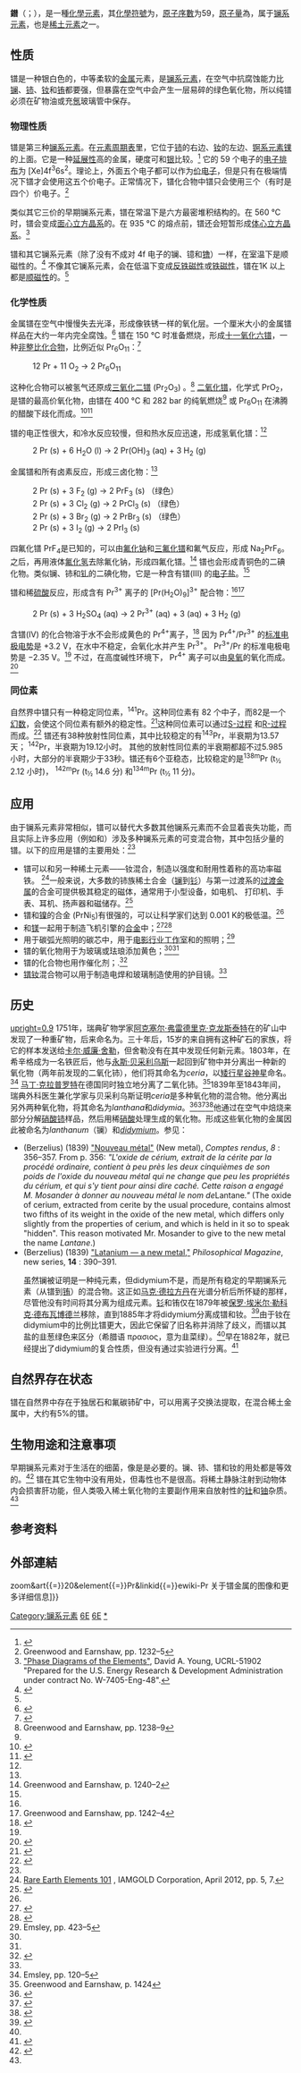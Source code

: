 {{expand|time=2018-08-01T12:19:00+08:00}}
{{Infobox element
|number=59
|symbol=Pr
|name=镨
|enname=praseodymium
|left=[[铈|铈]]
|right=[[钕|钕]]
|above=–
|below=[[镤|镤]]
|series=镧系元素
|period=6
|block=f
|image name=Praseodymium.jpg
|appearance=银白色、黄绿光泽
|atomic mass=140.90766
|atomic mass ref=<ref name="IUPAC">[http://www.ciaaw.org/atomic-weights.htm Standard Atomic Weights 2013] {{Wayback|url=http://www.ciaaw.org/atomic-weights.htm |date=20160304030256 }}. [[Commission_on_Isotopic_Abundances_and_Atomic_Weights|Commission on Isotopic Abundances and Atomic Weights]]</ref>
|atomic mass 2=2
|atomic mass comment=
|electron configuration= [[[氙|Xe]]] 4f<sup>3</sup> 6s<sup>2</sup>
|electrons per shell=2, 8, 18, 21, 8, 2
|phase=固体
|density gpcm3nrt=6.77
|density gpcm3mp=6.50
|melting point K=1208
|melting point C=935
|melting point F=1715
|boiling point K=3403
|boiling point C=3130
|boiling point F=5666
|heat fusion=6.89
|heat vaporization=331
|heat capacity=27.20
|vapor pressure 1=1771
|vapor pressure 10=1973
|vapor pressure 100= (2227)
|vapor pressure 1 k= (2571)
|vapor pressure 10 k= (3054)
|vapor pressure 100 k= (3779)
|vapor pressure comment=
|crystal structure=六方
|oxidation states=0,<ref name="Cloke1993">Yttrium and all lanthanides except Ce and Pm have been observed in the oxidation state 0 in bis(1,3,5-tri-t-butylbenzene) complexes, see {{cite journal |journal=Chem. Soc. Rev. |date=1993 |volume=22 |pages=17–24 |first=F. Geoffrey N. |last=Cloke |title=Zero Oxidation State Compounds of Scandium, Yttrium, and the Lanthanides |url=https://archive.org/details/sim_chemical-society-great-britain-chemical-society-reviews_1993-02_22_1/page/17 |doi=10.1039/CS9932200017}} and {{cite journal|last=Arnold|first=Polly L.|last2=Petrukhina|first2=Marina A.|last3=Bochenkov|first3=Vladimir E.|last4=Shabatina|first4=Tatyana I.|last5=Zagorskii|first5=Vyacheslav V.|last6=Cloke|first9=F. Geoffrey N.|date=2003-12-15|title=Arene complexation of Sm, Eu, Tm and Yb atoms: a variable temperature spectroscopic investigation|journal=Journal of Organometallic Chemistry|volume=688|issue=1–2|pages=49–55|doi=10.1016/j.jorganchem.2003.08.028}}</ref> +1,<ref>{{cite journal|title=Lanthanides with Unusually Low Oxidation States in the PrB<sup>3–</sup> and PrB<sup>4–</sup> Boride Clusters|journal=Inorganic Chemistry|volume=58|issue=1|pages=411–418|last1=Chen|first1=Xin|display-authors=etal|date=2019-12-13|doi=10.1021/acs.inorgchem.8b02572|pmid=30543295}}</ref> +2, '''+3''', +4, +5
|oxidation states comment=中等[[碱性|碱性]]的氧化物
|electronegativity=1.13
|number of ionization energies=3
|ionization energy 1=527
|ionization energy 2=1020
|ionization energy 3=2086
|atomic radius=182
|covalent radius=203±7
|magnetic ordering=[[顺磁性|顺磁性]]
|magnetic ordering ref=<ref name=jackson>{{cite journal|author=Jackson, M.|year=2000|title=Magnetism of Rare Earth|url=http://www.irm.umn.edu/quarterly/irmq10-3.pdf|journal=The IRM quarterly|volume=10|issue=3|page=1|access-date=2016-05-21|archive-url=https://web.archive.org/web/20170712151422/http://www.irm.umn.edu/quarterly/irmq10-3.pdf|archive-date=2017-07-12|dead-url=yes}}</ref>
|electrical resistivity unit prefix=µ
|electrical resistivity=α, poly: 0.700
|electrical resistivity comment=(at {{abbr|r.t.|room temperature}})
|thermal conductivity=12.5
|thermal expansion=α, poly: 6.7
|thermal expansion comment=(at {{abbr|r.t.|room temperature}})
|speed of sound rod at 20=2280
|Young's modulus=α form: 37.3
|Shear modulus=α form: 14.8
|Bulk modulus=α form: 28.8
|Poisson ratio=α form: 0.281
|Vickers hardness=250–745
|Brinell hardness=250–640
|CAS number=7440-10-0
|isotopes=
{{infobox element/isotopes stable | mn=141 | sym=Pr | n=82 | na=100%}}
{{infobox element/isotopes decay | mn=142 | sym=Pr
 | na=[[人造同位素|syn]] | hl=19.12 h
 | dm1={{衰變|β-}} | de1=2.162 | link1=钕-142 | pn1=142 | ps1=Nd
 | dm2={{衰變|ε}} | de2=0.745 | link2=铈-142 | pn2=142 | ps2=Ce}}
{{infobox element/isotopes decay | mn=143 | sym=Pr
 | na=syn | hl=13.57 d
 | dm1={{衰變|β-}} | de1=0.934 | link1=钕-143 | pn1=143 | ps1=Nd}}
|discovered by=[[卡尔·奥尔·冯·威尔士巴赫|卡尔·奥尔·冯·威尔士巴赫]]
|discovery date=1885
}}
'''鐠'''（{{標音|粵拼=pou2|注音=ㄆㄨˇ|拼音=pǔ}}；{{lang-en|'''Praseodymium'''}}），是一種[[化學元素|化學元素]]，其[[化學符號|化學符號]]为'''{{化學式|鐠}}'''，[[原子序數|原子序數]]为59，[[原子量|原子量]]為{{val|140.90766|u=[[原子質量單位|u]]}}，属于[[镧系元素|镧系元素]]，也是[[稀土元素|稀土元素]]之一。

== 性质 ==
镨是一种银白色的，中等柔软的[[金属|金属]]元素，是[[镧系元素|镧系元素]]，在空气中抗腐蚀能力比[[镧|镧]]、[[铈|铈]]、[[钕|钕]]和[[铕|铕]]都要强，但暴露在空气中会产生一层易碎的绿色氧化物，所以纯镨必须在矿物油或充[[氬|氬]]玻璃管中保存。

===物理性质===
镨是第三种[[镧系元素|镧系元素]]。在[[元素周期表|元素周期表]]里，它位于[[铈|铈]]的右边、[[钕|钕]]的左边、[[锕系元素|锕系元素]][[镤|镤]]的上面。它是一种[[延展性|延展性]]高的金属，硬度可和[[银|银]]比较。<ref name=CRC>{{RubberBible86th}}</ref> 它的 59 个电子的[[电子排布|电子排布]]为 [Xe]4f<sup>3</sup>6s<sup>2</sup>。理论上，外面五个电子都可以作为[[价电子|价电子]]，但是只有在极端情况下镨才会使用这五个价电子。正常情况下，镨化合物中镨只会使用三个（有时是四个）价电子。<ref name="Greenwood1232">Greenwood and Earnshaw, pp. 1232–5</ref>

类似其它三价的早期镧系元素，镨在常温下是六方最密堆积结构的。在 560 °C时，镨会变成[[面心立方晶系|面心立方晶系]]的。在 935 °C 的熔点前，镨还会短暂形成[[体心立方晶系|体心立方晶系]]。<ref>[http://www.osti.gov/bridge/servlets/purl/4010212-0BbwUC/4010212.pdf "Phase Diagrams of the Elements"], David A. Young, UCRL-51902 "Prepared for the U.S. Energy Research & Development Administration under contract No. W-7405-Eng-48".</ref>

镨和其它镧系元素（除了没有不成对 4f 电子的镧、镱和[[镥|镥]]）一样，在室温下是顺磁性的。<ref>{{cite book|last1=Cullity|first1=B. D.|last2=Graham|first2=C. D.|year=2011|title=Introduction to Magnetic Materials|publisher=[[John_Wiley_&_Sons|John Wiley & Sons]]|isbn=978-1-118-21149-6}}</ref> 不像其它镧系元素，会在低温下变成[[反铁磁性|反铁磁性]]或[[铁磁性|铁磁性]]，镨在1K 以上都是[[顺磁性|顺磁性]]的。<ref name=jackson/>

===化学性质===
金属镨在空气中慢慢失去光泽，形成像铁锈一样{{le|散裂|Spallation}}的氧化层。一个厘米大小的金属镨样品在大约一年内完全腐蚀。<ref>{{cite web|url=http://www.elementsales.com/re_exp/index.htm |title = Rare-Earth Metal Long Term Air Exposure Test|access-date=2009-08-08}}</ref> 镨在 150 °C 时准备燃烧，形成[[十一氧化六镨|十一氧化六镨]]，一种[[非整比化合物|非整比化合物]]，比例近似 Pr<sub>6</sub>O<sub>11</sub>：<ref name=webelements>{{cite web| url =https://www.webelements.com/praseodymium/chemistry.html| title =Chemical reactions of Praseodymium| publisher=Webelements| access-date=9 July 2016}}</ref>
:12 Pr + 11 O<sub>2</sub> → 2 Pr<sub>6</sub>O<sub>11</sub>

这种化合物可以被氢气还原成[[三氧化二镨|三氧化二镨]] (Pr<sub>2</sub>O<sub>3</sub>) 。<ref name=Greenwood1238>Greenwood and Earnshaw, pp. 1238–9</ref> [[二氧化镨|二氧化镨]]，化学式 PrO<sub>2</sub>，是镨的最高价氧化物，由镨在 400 °C 和 282 bar 的纯氧燃烧<ref name=Greenwood1238/> 或 Pr<sub>6</sub>O<sub>11</sub> 在沸腾的醋酸下歧化而成。<ref>{{cite journal|title= Hydrolytische spaltung von höheren oxiden des Praseodyms und des terbiums|author=Brauer, G. |author2=Pfeiffer, B. |date=1963|pages=171–176|volume=5|journal= Journal of the Less Common Metals|doi=10.1016/0022-5088(63)90010-9|issue=2}}</ref><ref>{{cite journal|title=Quantitative Evidence for Lanthanide-Oxygen Orbital Mixing in CeO2, PrO2, and TbO2 |author1=Minasian, S.G. |author2=Batista, E.R. |author3=Booth, C.H. |author4=Clark, D.L. |author5=Keith, J.M. |author6=Kozimor, S.A. |author7=Lukens, W.W. |author8=Martin, R.L. |author9=Shuh, D.K. |author10=Stieber, C.E. |author11=Tylisczcak, T. |author12=Wen, Xiao-dong|date=2017|pages=18052–18064|volume=139|journal=Journal of the American Chemical Society|doi=10.1021/jacs.7b10361|pmid=29182343 |issue=49|url=https://escholarship.org/content/qt4dt0d19b/qt4dt0d19b.pdf?t=p0hj5c }}</ref>

镨的电正性很大，和冷水反应较慢，但和热水反应迅速，形成氢氧化镨：<ref name=webelements/>
:2 Pr (s) + 6 H<sub>2</sub>O (l) → 2 Pr(OH)<sub>3</sub> (aq) + 3 H<sub>2</sub> (g)

金属镨和所有卤素反应，形成三卤化物：<ref name=webelements/>
:2 Pr (s) + 3 F<sub>2</sub> (g) → 2 PrF<sub>3</sub> (s) （绿色）
:2 Pr (s) + 3 Cl<sub>2</sub> (g) → 2 PrCl<sub>3</sub> (s) （绿色）
:2 Pr (s) + 3 Br<sub>2</sub> (g) → 2 PrBr<sub>3</sub> (s) （绿色）
:2 Pr (s) + 3 I<sub>2</sub> (g) → 2 PrI<sub>3</sub> (s)

四氟化镨 PrF<sub>4</sub>是已知的，可以由[[氟化钠|氟化钠]]和[[三氟化镨|三氟化镨]]和氟气反应，形成 Na<sub>2</sub>PrF<sub>6</sub>。之后，再用液体[[氟化氢|氟化氢]]去除氟化钠，形成四氟化镨。<ref name=Greenwood1240>Greenwood and Earnshaw, p. 1240–2</ref> 镨也会形成青铜色的二碘化物。类似镧、铈和[[钆|钆]]的二碘化物，它是一种含有镨(III) 的[[电子盐|电子盐]]。<ref name=Greenwood1240/>

镨和稀[[硫酸|硫酸]]反应，形成含有{{le|黄绿色|chartreuse (color)}} Pr<sup>3+</sup> 离子的 [Pr(H<sub>2</sub>O)<sub>9</sub>]<sup>3+</sup> 配合物：<ref name=webelements/><ref name=Greenwood1242>Greenwood and Earnshaw, pp. 1242–4</ref>
:2 Pr (s) + 3 H<sub>2</sub>SO<sub>4</sub> (aq) → 2 Pr<sup>3+</sup> (aq) + 3 {{chem|SO|4|2-}} (aq) + 3 H<sub>2</sub> (g)

含镨(IV) 的化合物溶于水不会形成黄色的 Pr<sup>4+</sup>离子，<ref name="SroorEdelmann2012">{{cite book|last1=Sroor|first1=Farid M.A.|title=Encyclopedia of Inorganic and Bioinorganic Chemistry|last2=Edelmann|first2=Frank T.|year=2012|doi=10.1002/9781119951438.eibc2033|chapter=Lanthanides: Tetravalent Inorganic|isbn=978-1-119-95143-8}}</ref> 因为 Pr<sup>4+</sup>/Pr<sup>3+</sup> 的[[标准电极电势|标准电极电势]]是 +3.2 V，在水中不稳定，会氧化水并产生 Pr<sup>3+</sup>。 Pr<sup>3+</sup>/Pr 的标准电极电势是 −2.35 V。<ref name=Greenwood1232/> 不过，在高度碱性环境下， Pr<sup>4+</sup> 离子可以由[[臭氧|臭氧]]的氧化而成。<ref>{{cite journal |title=Stabilization of Praseodymium(IV) and Terbium(IV) in Aqueous Carbonate Solution< |author1=Hobart, D.E. |author2= Samhoun, K. |author3= Young, J.P. |author4=Norvell, V.E. |author5= Mamantov, G. |author6= Peterson, J. R. |date=1980 |pages=321–328 |volume=16 |journal=Inorganic and Nuclear Chemistry Letters |doi=10.1016/0020-1650(80)80069-9 |issue=5}}</ref>

=== 同位素 ===
{{main|镨的同位素}}
自然界中镨只有一种稳定同位素，<sup>141</sup>Pr。这种同位素有 82 个中子，而82是一个[[幻数|幻数]]，会使这个同位素有额外的稳定性。<ref name="Audi">{{NUBASE 2003}}</ref>这种同位素可以通过[[S-过程|S-过程]] 和[[R-过程|R-过程]]而成。<ref name="Cameron">{{cite journal|last1=Cameron |first1=A. G. W. |year=1973 |title=Abundance of the Elements in the Solar System |url=http://pubs.giss.nasa.gov/docs/1973/1973_Cameron_1.pdf |journal=Space Science Reviews |volume=15 |issue=1 |pages=121–146 |doi=10.1007/BF00172440 |bibcode=1973SSRv...15..121C |url-status=dead |archive-url=https://web.archive.org/web/20111021030549/http://pubs.giss.nasa.gov/docs/1973/1973_Cameron_1.pdf |archive-date=2011-10-21 }}</ref> 镨还有38种放射性同位素，其中比较稳定的有<sup>143</sup>Pr，半衰期为13.57 天； <sup>142</sup>Pr，半衰期为19.12小时。 其他的放射性同位素的半衰期都超不过5.985 小时，大部分的半衰期少于33秒。镨还有6个亚稳态，比较稳定的是<sup>138m</sup>Pr (t<sub>½</sub> 2.12 小时)， <sup>142m</sup>Pr (t<sub>½</sub> 14.6 分) 和<sup>134m</sup>Pr (t<sub>½</sub> 11 分)。

== 应用 ==
由于镧系元素非常相似，镨可以替代大多数其他镧系元素而不会显着丧失功能，而且实际上许多应用（例如{{le|混合稀土金属|Mischmetal}}和{{le|铁铈合金|Ferrocerium}}）涉及多种镧系元素的可变混合物，其中包括少量的镨。以下的应用是镨的主要用处：<ref name=Ullmann/>

* 镨可以和另一种稀土元素——钕混合，制造以强度和耐用性着称的高功率磁铁。 <ref name=IAMGOLD>[http://www.iamgold.com/files/REE101_April_2012.pdf Rare Earth Elements 101] {{webarchive|url=https://web.archive.org/web/20131122140504/http://www.iamgold.com/files/REE101_April_2012.pdf |date=2013-11-22 }}, IAMGOLD Corporation, April 2012, pp. 5, 7.</ref>一般来说，大多数的铈族稀土合金（[[镧|镧]]到[[钐|钐]]）与第一过渡系的[[过渡金属|过渡金属]]的合金可提供极其稳定的磁体，通常用于小型设备，如电机、 打印机、手表、耳机、扬声器和磁储存。<ref name=Ullmann>{{Ullmann|volume=31|page=183–227|last1=McGill|first1=Ian|contribution=Rare Earth Elements|doi=10.1002/14356007.a22_607}}</ref>
*镨和[[镍|镍]]的合金 (PrNi<sub>5</sub>)有很强的{{le|磁冷却性|Magnetic refrigeration#The magnetocaloric effect}}，可以让科学家们达到 0.001 K的极低温。<ref name="Emsley423" />
* 和[[镁|镁]]一起用于制造飞机引擎的[[合金|合金]]中；<ref>{{cite book| first = L. L. |last = Rokhlin | title = Magnesium alloys containing rare earth metals: structure and properties| publisher = CRC Press| date = 2003| isbn =978-0-415-28414-1}}</ref><ref>{{cite journal | last1 = Suseelan Nair | first1 = K. | last2 = Mittal | first2 = M. C. | title = Rare Earths in Magnesium Alloys | journal = Materials Science Forum | volume = 30 | pages = 89–104 | date = 1988 | doi = 10.4028/www.scientific.net/MSF.30.89}}</ref>
* 用于碳弧光照明的碳芯中，用于[[电影制片厂|电影行业]][[工作室|工作室]]和{{le|图像投影仪|projector}}的照明；<ref name="Emsley423">Emsley, pp. 423–5</ref>
* 镨的氧化物用于为玻璃或珐琅添加黄色；<ref name=CRC/><ref name="Ullmann" />
* 镨的化合物也用作催化剂；.<ref>{{cite journal| doi = 10.1021/jp0768524| title = Nanostructured Praseodymium Oxide: Preparation, Structure, and Catalytic Properties| date = 2008| display-authors = 4| author = Borchert, Y.| author2 = Sonstrom, P.| author3 = Wilhelm, M.| author4 = Borchert, H.| author5 = Baumer, M.| journal = Journal of Physical Chemistry C| volume = 112| pages = 3054| issue = 8}}</ref>
* [[镨钕|镨钕]]混合物可以用于制造电焊和玻璃制造使用的护目镜。<ref name=CRC/>

== 历史 ==
[[File:Auer_von_Welsbach.jpg|upright=0.9]]
1751年，瑞典矿物学家[[阿克塞尔·弗雷德里克·克龙斯泰特|阿克塞尔·弗雷德里克·克龙斯泰特]]在{{le|巴斯特纳斯|Bastnäs}}的矿山中发现了一种重矿物，后来命名为{{le|铈硅石|cerite}}。三十年后，15岁的{{le|威廉·希辛格|Wilhelm Hisinger}}来自拥有这种矿石的家族，将它的样本发送给[[卡尔·威廉·舍勒|卡尔·威廉·舍勒]]，但舍勒没有在其中发现任何新元素。1803年，在希辛格成为一名铁匠后，他与[[永斯·贝采利乌斯|永斯·贝采利乌斯]]一起回到矿物中并分离出一种新的氧化物（两年前发现的二氧化铈），他们将其命名为''ceria''，以[[矮行星|矮行星]][[谷神星|谷神星]]命名。<ref name="Emsley120">Emsley, pp. 120–5</ref> [[马丁·克拉普罗特|马丁·克拉普罗特]]在德国同时独立地分离了二氧化铈。<ref name=Greenwood1424>Greenwood and Earnshaw, p. 1424</ref>1839年至1843年间，瑞典外科医生兼化学家{{le|卡尔·古斯塔夫·莫桑德|Carl Gustaf Mosander}}与贝采利乌斯证明''ceria''是多种氧化物的混合物。他分离出另外两种氧化物，将其命名为''lanthana''和''didymia''。<ref name="XI">{{cite journal | doi = 10.1021/ed009p1231 | last = Weeks | first = Mary Elvira |author-link=Mary Elvira Weeks| title = The Discovery of the Elements: XI. Some Elements Isolated with the Aid of Potassium and Sodium:Zirconium, Titanium, Cerium and Thorium | journal = The Journal of Chemical Education | date = 1932 | volume = 9 | issue = 7 | pages = 1231–1243 |bibcode = 1932JChEd...9.1231W }}</ref><ref name="Weeks">{{cite book |last1=Weeks |first1=Mary Elvira |title=The discovery of the elements |date=1956 |publisher=Journal of Chemical Education |location=Easton, PA |url=https://archive.org/details/discoveryoftheel002045mbp |edition=6th }}</ref><ref name="Virginia">{{cite journal |last1=Marshall |first1=James L. Marshall |last2=Marshall |first2=Virginia R. Marshall |title=Rediscovery of the elements: The Rare Earths–The Confusing Years |journal=The Hexagon |date=2015 |pages=72–77 |url=http://www.chem.unt.edu/~jimm/REDISCOVERY%207-09-2018/Hexagon%20Articles/rare%20earths%20II.pdf |access-date=30 December 2019}}</ref>他通过在空气中焙烧来部分分解[[硝酸铈|硝酸铈]]样品，然后用稀[[硝酸|硝酸]]处理生成的氧化物。形成这些氧化物的金属因此被命名为''lanthanum''（镧）和''[[didymium|didymium]]''。<ref>参见：
* (Berzelius) (1839) [https://archive.org/stream/ComptesRendusAcademieDesSciences0008/ComptesRendusAcadmieDesSciences-Tome008-Janvier-juin1839#page/n361/mode/1up "Nouveau métal"] (New metal), ''Comptes rendus'', ''8'' : 356–357. From p. 356: ''"L'oxide de cérium, extrait de la cérite par la procédé ordinaire, contient à peu près les deux cinquièmes de son poids de l'oxide du nouveau métal qui ne change que peu les propriétés du cérium, et qui s'y tient pour ainsi dire caché. Cette raison a engagé M. Mosander à donner au nouveau métal le nom de ''Lantane''."'' (The oxide of cerium, extracted from cerite by the usual procedure, contains almost two fifths of its weight in the oxide of the new metal, which differs only slightly from the properties of cerium, and which is held in it so to speak "hidden". This reason motivated Mr. Mosander to give to the new metal the name ''Lantane''.)
* (Berzelius) (1839) [https://books.google.com/books?id=dF1KiX7MbSMC&pg=PA390#v=onepage&q&f=false "Latanium — a new metal,"] ''Philosophical Magazine'', new series, '''14''' : 390–391.</ref>虽然镧被证明是一种纯元素，但didymium不是，而是所有稳定的早期镧系元素（从镨到[[铕|铕]]）的混合物。这正如[[马克·德拉方丹|马克·德拉方丹]]在光谱分析后所怀疑的那样，尽管他没有时间将其分离为组成元素。[[钐|钐]]和铕仅在1879年被[[保罗·埃米尔·勒科克·德布瓦博德兰|保罗·埃米尔·勒科克·德布瓦博德兰]]移除，直到1885年{{le|卡尔·奥尔·冯·威尔斯巴赫|Carl Auer von Welsbach}}才将didymium分离成镨和钕。<ref name=Lost>{{cite book|ref=Fontani|last1=Fontani|first1=Marco|last2=Costa|first2=Mariagrazia|last3=Orna|first3=Virginia|title=The Lost Elements: The Periodic Table's Shadow Side|publisher=Oxford University Press|year=2014|url=https://books.google.com/books?id=Ck9jBAAAQBAJ&pg=PA122|pages=122–123|isbn=978-0-19-938334-4}}</ref>由于钕在didymium中的比例比镨更大，因此它保留了旧名称并消除了歧义，而镨以其盐的韭葱绿色来区分（希腊语 πρασιος，意为韭菜绿）。<ref name=Greenwood1229/>早在1882年，{{le|博胡斯拉夫·布劳纳|Bohuslav Brauner}}就已经提出了didymium的复合性质，但没有通过实验进行分离。<ref name=Lost_p40>{{cite book|ref=Fontani|last1=Fontani|first1=Marco|last2=Costa|first2=Mariagrazia|last3=Orna|first3=Virginia|title=The Lost Elements: The Periodic Table's Shadow Side|url=https://books.google.com/books?id=Ck9jBAAAQBAJ&pg=PA40|publisher=Oxford University Press|year=2014|page=40|isbn=978-0-19-938334-4}}</ref>

== 自然界存在状态 ==
镨在自然界中存在于独居石和氟碳铈矿中，可以用离子交换法提取，在混合稀土金属中，大约有5%的镨。

== 生物用途和注意事项 ==
{{Chembox
| ImageFile =Praseodymium.jpg
|Section7={{Chembox Hazards
| ExternalSDS =
| GHSPictograms = {{GHS02}}
| GHSSignalWord = Danger
| HPhrases = {{H-phrases|250}}
| PPhrases = {{P-phrases|222|231|422}}<ref>{{Cite web | url=https://www.sigmaaldrich.com/catalog/product/aldrich/261173?lang=en&region=US | title=Praseodymium 261173}}</ref>
| NFPA-H = 0
| NFPA-F = 4
| NFPA-R = 4
| NFPA-S = 
| NFPA_ref = 
 }}
}}
早期镧系元素对于生活在{{le|火山泥巴池|mudpot}}的{{le|嗜甲烷|methanotrophic}}细菌，像是''{{le|Methylacidiphilum fumariolicum}}''是必要的。镧、铈、镨和钕的用处都是等效的。<ref>{{cite journal |doi=10.1111/1462-2920.12249 |pmid=24034209 |title=Rare earth metals are essential for methanotrophic life in volcanic mudpots |date=2013 |last1=Pol |first1=Arjan |last2=Barends |first2=Thomas R. M. |last3=Dietl |first3=Andreas |last4=Khadem |first4=Ahmad F. |last5=Eygensteyn |first5=Jelle |last6=Jetten |first6=Mike S. M. |last7=Op Den Camp |first7=Huub J. M. |journal=Environmental Microbiology |volume=16 |issue=1 |pages=255–64}}</ref> 镨在其它生物中没有用处，但毒性也不是很高。将稀土静脉注射到动物体内会损害肝功能，但人类吸入稀土氧化物的主要副作用来自放射性的[[钍|钍]]和[[铀|铀]]杂质。<ref name=Ullmann/>

==参考资料==
{{reflist}}

==外部連結==
{{Elements.links|Pr|59|
* [http://www.seltenerden.de?arg{{=}}zoom&art{{=}}20&element{{=}}Pr&linkid{{=}}ewiki-Pr 关于镨金属的图像和更多详细信息]{{de}}}}
{{镧系元素|Pr}}

{{Authority control}}
[[Category:镧系元素|Category:镧系元素]]
[[Category:第6周期元素|6E]]
[[Category:化学元素|6E]]
[[Category:镨|*]]